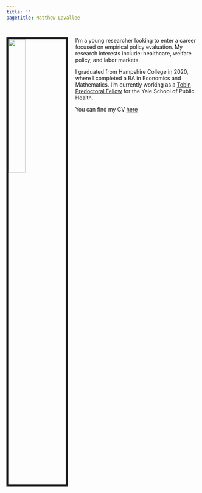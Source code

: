 ```yaml
---
title: ''
pagetitle: Matthew Lavallee

---
```


<link rel="stylesheet" href="styles.css" type="text/css">

<img src="images/profilepic.png" style="width:30%; border:5px solid; margin-right: 20px" align="left">

I'm a young researcher looking to enter a career focused on empirical policy evaluation. My research interests include: healthcare, welfare policy, and labor markets.

I graduated from Hampshire College in 2020, where I completed a BA in Economics and Mathematics. I'm currently working as a [Tobin Predoctoral Fellow](https://tobin.yale.edu/tobin-predoctoral-fellows) for the Yale School of Public Health.

You can find my CV [here](files/Lavallee_Matthew_CV.pdf)